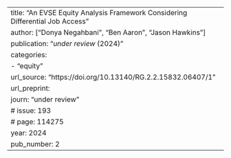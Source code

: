 ---
title: "An EVSE Equity Analysis Framework Considering Differential Job Access"
author: ["Donya Negahbani", "Ben Aaron", "Jason Hawkins"]
publication: "_under review_ (2024)"
categories:
  - "equity"
url_source: "https://doi.org/10.13140/RG.2.2.15832.06407/1"
url_preprint:
journ: "under review"
# issue: 193
# page: 114275
year: 2024
pub_number: 2
---